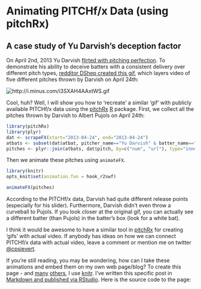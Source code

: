 Animating PITCHf/x Data (using pitchRx)
========================================================

A case study of Yu Darvish's deception factor
---------------------------------------------------

On April 2nd, 2013 Yu Darvish [flirted with pitching perfection](http://sports.yahoo.com/news/yu-darvish-loses-perfect-game-030913556--mlb.html). To demonstrate his ability to deceive batters with a consistent delivery over different pitch types, [redditor DShep created this gif](http://www.reddit.com/r/baseball/comments/1d2z6d/all_of_darvishs_primary_pitches_at_once/), which layers video of five different pitches thrown by Darvish on April 24th:

<img class="decoded" src="http://i.minus.com/i3SXAH4AAxtWS.gif" alt="http://i.minus.com/i3SXAH4AAxtWS.gif"></img>

Cool, huh? Well, I will show you how to 'recreate' a similar 'gif' with publicly available PITCHf/x data using the [pitchRx](http://cran.r-project.org/web/packages/pitchRx/) [R](http://cran.r-project.org) package. First, we collect all the pitches thrown by Darvish to Albert Pujols on April 24th:

```r
library(pitchRx)
library(plyr)
dat <- scrapeFX(start="2013-04-24", end="2013-04-24")
atbats <- subset(dat$atbat, pitcher_name=="Yu Darvish" & batter_name=="Albert Pujols")
pitches <- plyr::join(atbats, dat$pitch, by=c("num", "url"), type="inner")
```

Then we animate these pitches using `animateFX`. 

```r
library(knitr)
opts_knit$set(animation.fun = hook_r2swf)
```

```r
animateFX(pitches)
```

According to the PITCHf/x data, Darvish had quite different release points (especially for his slider). Furthermore, Darvish didn't even throw a curveball to Pujols. If you look closer at the original gif, you can actually see a different batter (than Pujols) in the batter's box (look for a white bat). 

I think it would be awesome to have a similar tool in [pitchRx](http://cran.r-project.org/web/packages/pitchRx/) for creating 'gifs' with actual video. If anybody has ideas on how we can connect PITCHf/x data with actual video, leave a comment or mention me on twitter [@cpsievert](http://twitter.com/cpsievert).

If you're still reading, you may be wondering, how can I take these animations and embed them on my own web page/blog? To create this page - and [many](http://cpsievert.github.io/pitchRx/demo/) [others](http://cpsievert.github.io/pitchRx/rgl1), I use [knitr](http://yihui.name/knitr/). I've written this specific post in [Markdown and published via RStudio](http://www.rstudio.com/ide/docs/authoring/using_markdown). Here is the source code to the page:


